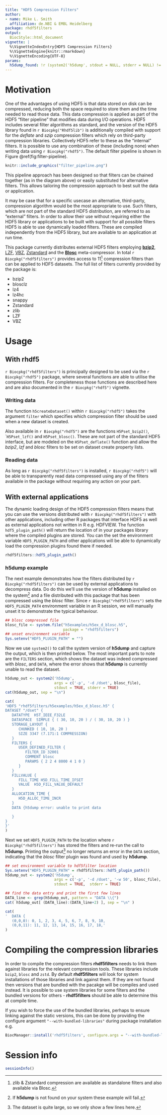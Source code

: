 ```yaml
---
title: "HDF5 Compression Filters"
author:
- name: Mike L. Smith
  affiliation: de.NBI & EMBL Heidelberg
package: rhdf5filters
output:
  BiocStyle::html_document
vignette: |
  %\VignetteIndexEntry{HDF5 Compression Filters}
  %\VignetteEngine{knitr::rmarkdown}
  %\VignetteEncoding{UTF-8}
params:
  h5dump_found: !r (system2('h5dump', stdout = NULL, stderr = NULL) != 127)
---
```


# Motivation

One of the advantages of using HDF5 is that data stored on disk can be compressed, reducing both the space required to store them and the time needed to read those data.  This data compression is applied as part of the HDF5 "filter pipeline" that modifies data during I/O operations.  HDF5 includes several filter algorithms as standard, and the version of the HDF5 library found in `r Biocpkg("Rhdf5lib")` is additionally compiled with support for the *deflate* and *szip* compression filters which rely on third-party compression libraries.  Collectively HDF5 refer to these as the "internal" filters.  It is possible to use any combination of these (including none) when writing data using `r Biocpkg("rhdf5")`.  The default filter pipeline is shown in Figure \@ref(fig:filter-pipeline).

```r
knitr::include_graphics("filter_pipeline.png")
```

This pipeline approach has been designed so that filters can be chained together (as in the diagram above) or easily substituted for alternative filters.  This allows tailoring the compression approach to best suit the data or application.

It may be case that for a specific usecase an alternative, third-party, compression algorithm would be the most appropriate to use.  Such filters, which are not part of the standard HDF5 distribution, are referred to as "external" filters.  In order to allow their use without requiring either the HDF5 library or applications to be built with support for all possible filters HDF5 is able to use dynamically loaded filters.  These are compiled independently from the HDF5 library, but are available to an application at run time.  

This package currently distributes external HDF5 filters employing [**bzip2**](https://sourceware.org/bzip2/), [LZF](http://oldhome.schmorp.de/marc/liblzf.html), [VBZ](https://github.com/nanoporetech/vbz_compression), [Zstandard](https://github.com/facebook/zstd) and the [**Blosc**](https://blosc.org/) meta-compressor.  In total `r Biocpkg("rhdf5filters")` provides access to 11^[zlib & Zstandard compression are available as standalone filters and also available via Blosc.] compression filters than can be applied to HDF5 datasets.  The full list of filters currently provided by the package is:

- bzip2
- blosclz
- lz4
- lz4hc
- snappy
- Zstandard
- zlib
- LZF
- VBZ

# Usage

## With **rhdf5**

`r Biocpkg("rhdf5filters")` is principally designed to be used via the `r Biocpkg("rhdf5")` package, where several functions are able to utilise the compression filters.  For completeness those functions are described here and are also documented in the `r Biocpkg("rhdf5")` vignette.

### Writing data

The function `h5createDataset()` within `r Biocpkg("rhdf5")` takes the argument `filter` which specifies which compression filter should be used when a new dataset is created.

Also available in `r Biocpkg("rhdf5")` are the functions `H5Pset_bzip2()`, ``H5Pset_lzf()` and `H5Pset_blosc()`.  These are not part of the standard HDF5 interface, but are modeled on the `H5Pset_deflate()` function and allow the *bzip2*, *lzf* and *blosc* filters to be set on dataset create property lists.

### Reading data

As long as `r Biocpkg("rhdf5filters")` is installed, `r Biocpkg("rhdf5")` will be able to transparently read data compressed using any of the filters available in the package without requiring any action on your part.

## With external applications

The dynamic loading design of the HDF5 compression filters means that you can use the versions distributed with `r Biocpkg("rhdf5filters")` with other applications, including other R packages that interface HDF5 as well as external applications not written in R e.g. HDFVIEW.  The function `hdf5_plugin_path()` will return the location of in your packages library where the compiled plugins are stored.  You can the set the environment variable `HDF5_PLUGIN_PATH` and other applications will be able to dynamically load the compression plugins found there if needed.

```r
rhdf5filters::hdf5_plugin_path()
```

### **h5dump** example

The next example demonstrates how the filters distributed by `r Biocpkg("rhdf5filters")` can be used by external applications to decompress data.  Do do this we'll use the version of **h5dump** installed on the system^[If **h5dump** is not found on your system these example will fail.] and a file distributed with this package that has been compressed using the *blosc* filter.  Since `r Biocpkg("rhdf5filters")` sets the `HDF5_PLUGIN_PATH` environment variable in an R session, we will manually unset it to demonstrate the typical behaviour.

```r
## blosc compressed file
blosc_file <- system.file("h5examples/h5ex_d_blosc.h5", 
                          package = "rhdf5filters")
## unset environment variable
Sys.setenv("HDF5_PLUGIN_PATH" = "")
```

Now we use `system2()` to call the system version of **h5dump** and capture the output, which is then printed below.  The most important parts to note are the `FILTERS` section, which shows the dataset was indeed compressed with *blosc*, and `DATA`, where the error shows that **h5dump** is currently unable to read the dataset.

```r
h5dump_out <- system2('h5dump', 
                      args = c('-p', '-d /dset', blosc_file), 
                      stdout = TRUE, stderr = TRUE)
cat(h5dump_out, sep = "\n")
```

```r
cat(
'HDF5 "rhdf5filters/h5examples/h5ex_d_blosc.h5" {
DATASET "/dset" {
   DATATYPE  H5T_IEEE_F32LE
   DATASPACE  SIMPLE { ( 30, 10, 20 ) / ( 30, 10, 20 ) }
   STORAGE_LAYOUT {
      CHUNKED ( 10, 10, 20 )
      SIZE 3347 (7.171:1 COMPRESSION)
   }
   FILTERS {
      USER_DEFINED_FILTER {
         FILTER_ID 32001
         COMMENT blosc
         PARAMS { 2 2 4 8000 4 1 0 }
      }
   }
   FILLVALUE {
      FILL_TIME H5D_FILL_TIME_IFSET
      VALUE  H5D_FILL_VALUE_DEFAULT
   }
   ALLOCATION_TIME {
      H5D_ALLOC_TIME_INCR
   }
   DATA {h5dump error: unable to print data

   }
}
}'
)
```

Next we set `HDF5_PLUGIN_PATH` to the location where `r Biocpkg("rhdf5filters")` has stored the filters and re-run the call to **h5dump**. Printing the output^[The dataset is quite large, so we only show a few lines here.] no longer returns an error in the `DATA` section, indicating that the *blosc* filter plugin was found and used by **h5dump**. 

```r
## set environment variable to hdf5filter location
Sys.setenv("HDF5_PLUGIN_PATH" = rhdf5filters::hdf5_plugin_path())
h5dump_out <- system2('h5dump', 
                      args = c('-p', '-d /dset', '-w 50', blosc_file), 
                      stdout = TRUE,  stderr = TRUE)

## find the data entry and print the first few lines
DATA_line <- grep(h5dump_out, pattern = "DATA \\{")
cat( h5dump_out[ (DATA_line):(DATA_line+2) ], sep = "\n" )
```

```r
cat(
'  DATA {
   (0,0,0): 0, 1, 2, 3, 4, 5, 6, 7, 8, 9, 10,
   (0,0,11): 11, 12, 13, 14, 15, 16, 17, 18,'
)
```

# Compiling the compression libraries

In order to compile the compression filters **rhdf5filters** needs to link them
against libraries for the relevant compression tools.  These libraries include `bzip2`,
`blosc` and `zstd`.  By default **rhdf5filters** will look for system installations 
of those libraries and link against them.  If they are not found then versions 
that are bundled with the pacakge will be compiles and used instead. It is possible 
to use system libraries for some filters and the bundled versions for others - 
**rhdf5filters** should be able to determine this at compile time.

If you wish to force the use of the bundled libraries, perhaps to ensure linking
against the static versions, this can be done by providing the configure argument
`"--with-bundled-libraries"` during package installation e.g.

```r
BiocManager::install('rhdf5filters', configure.args = "--with-bundled-libraries")
```

# Session info {.unnumbered}

```r
sessionInfo()
```

